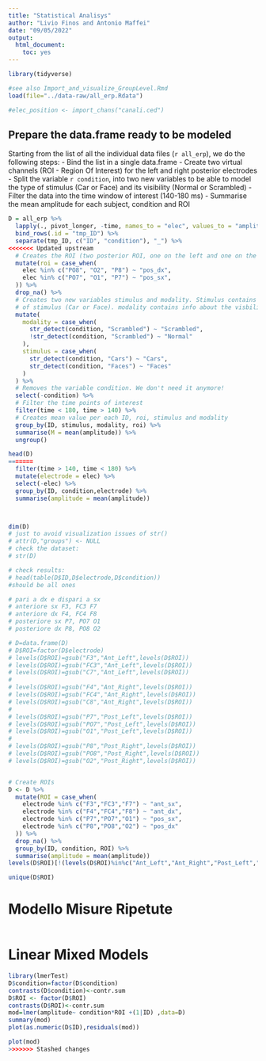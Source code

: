 ---
title: "Statistical Analisys"
author: "Livio Finos and Antonio Maffei"
date: "09/05/2022"
output: 
  html_document: 
    toc: yes
---

```{r setup, include=FALSE}
library(tidyverse)

#see also Import_and_visualize_GroupLevel.Rmd
load(file="../data-raw/all_erp.Rdata")

#elec_position <- import_chans("canali.ced")
```


## Prepare the data.frame ready to be modeled
Starting from the list of all the individual data files (`r all_erp`), we do the following steps:
- Bind the list in a single data.frame
- Create two virtual channels (ROI - Region Of Interest) for the left and right posterior electrodes
- Split the variable `r condition`, into two new variables to be able to model the type of stimulus (Car or Face) and its visibility (Normal or Scrambled)
- Filter the data into the time window of interest (140-180 ms)
- Summarise the mean amplitude for each subject, condition and ROI

```{r}

D = all_erp %>% 
  lapply(., pivot_longer, -time, names_to = "elec", values_to = "amplitude") %>% 
  bind_rows(.id = "tmp_ID") %>% 
  separate(tmp_ID, c("ID", "condition"), "_") %>% 
<<<<<<< Updated upstream
  # Creates the ROI (two posterior ROI, one on the left and one on the right)
  mutate(roi = case_when(
    elec %in% c("PO8", "O2", "P8") ~ "pos_dx",
    elec %in% c("PO7", "O1", "P7") ~ "pos_sx",
  )) %>%
  drop_na() %>%
  # Creates two new variables stimulus and modality. Stimulus contains info about the type 
  # of stimulus (Car or Face). modality contains info about the visbility (Normal or Scrambled)
  mutate(
    modality = case_when(
      str_detect(condition, "Scrambled") ~ "Scrambled",
      !str_detect(condition, "Scrambled") ~ "Normal"
    ),
    stimulus = case_when(
      str_detect(condition, "Cars") ~ "Cars",
      str_detect(condition, "Faces") ~ "Faces"
    )
  ) %>% 
  # Removes the variable condition. We don't need it anymore!
  select(-condition) %>%
  # Filter the time points of interest
  filter(time < 180, time > 140) %>% 
  # Creates mean value per each ID, roi, stimulus and modality
  group_by(ID, stimulus, modality, roi) %>%
  summarise(M = mean(amplitude)) %>% 
  ungroup()

head(D)
=======
  filter(time > 140, time < 180) %>% 
  mutate(electrode = elec) %>% 
  select(-elec) %>% 
  group_by(ID, condition,electrode) %>%
  summarise(amplitude = mean(amplitude))



dim(D)
# just to avoid visualization issues of str()
# attr(D,"groups") <- NULL
# check the dataset:
# str(D)

# check results:
# head(table(D$ID,D$electrode,D$condition))
#should be all ones

# pari a dx e dispari a sx
# anteriore sx F3, FC3 F7
# anteriore dx F4, FC4 F8
# posteriore sx P7, PO7 O1
# posteriore dx P8, PO8 O2

# D=data.frame(D)
# D$ROI=factor(D$electrode)
# levels(D$ROI)=gsub("F3","Ant_Left",levels(D$ROI))
# levels(D$ROI)=gsub("FC3","Ant_Left",levels(D$ROI))
# levels(D$ROI)=gsub("C7","Ant_Left",levels(D$ROI))
# 
# levels(D$ROI)=gsub("F4","Ant_Right",levels(D$ROI))
# levels(D$ROI)=gsub("FC4","Ant_Right",levels(D$ROI))
# levels(D$ROI)=gsub("C8","Ant_Right",levels(D$ROI))
# 
# levels(D$ROI)=gsub("P7","Post_Left",levels(D$ROI))
# levels(D$ROI)=gsub("PO7","Post_Left",levels(D$ROI))
# levels(D$ROI)=gsub("O1","Post_Left",levels(D$ROI))
# 
# levels(D$ROI)=gsub("P8","Post_Right",levels(D$ROI))
# levels(D$ROI)=gsub("PO8","Post_Right",levels(D$ROI))
# levels(D$ROI)=gsub("O2","Post_Right",levels(D$ROI))


# Create ROIs
D <- D %>%
  mutate(ROI = case_when(
    electrode %in% c("F3","FC3","F7") ~ "ant_sx",
    electrode %in% c("F4","FC4","F8") ~ "ant_dx",
    electrode %in% c("P7","PO7","O1") ~ "pos_sx",
    electrode %in% c("P8","PO8","O2") ~ "pos_dx"
  )) %>%
  drop_na() %>%
  group_by(ID, condition, ROI) %>%
  summarise(amplitude = mean(amplitude))
levels(D$ROI)[!(levels(D$ROI)%in%c("Ant_Left","Ant_Right","Post_Left","Post_Right"))]=NA

unique(D$ROI)


```
# Modello Misure Ripetute

```{r}

```

# Linear Mixed Models

```{r}
library(lmerTest)
D$condition=factor(D$condition)
contrasts(D$condition)<-contr.sum
D$ROI <- factor(D$ROI)
contrasts(D$ROI)<-contr.sum
mod=lmer(amplitude~ condition*ROI +(1|ID) ,data=D)
summary(mod)
plot(as.numeric(D$ID),residuals(mod))

plot(mod)
>>>>>>> Stashed changes

```


